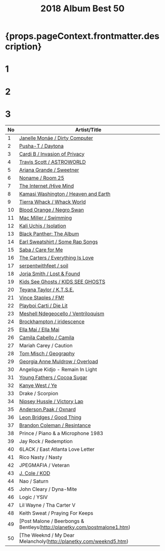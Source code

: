 ﻿---
title: 2018 Album Best 50
tabs: ['2019', '2018', '2017']
description: 2018 Black Music Album Best 50 by planet.ky
---


<h1> {props.pageContext.frontmatter.description} </h1>

<Row>
<Column colMd={3} colLg={3} noGutterMdLeft>
<h1>1</h1>
<Review1 />
</Column>
<Column colMd={3} colLg={3} noGutterMdLeft>
<h1>2</h1>
<Review2 />
</Column>
<Column colMd={3} colLg={3} noGutterMdLeft>
<h1>3</h1>
<Review3 />
</Column>
</Row>

| No | Artist/Title                                                                      | 
| -- | --------------------------------------------------------------------------------- | 
|1	 | [Janelle Monáe / Dirty Computer](/review/janellemonae3L)                          |
|2	 | [Pusha-T / Daytona](/review/pushat3L)                                             |
|3	 | [Cardi B / Invasion of Privacy](/review/cardib1L)                                 |
|4	 | [Travis Scott / ASTROWORLD](/review/travisscott3L)                                |
|5	 | [Ariana Grande / Sweetner](/review/arianagrande4L)                                |
|6	 | [Noname / Room 25](/review/noname2L)                                              |
|7	 | [The Internet /Hive Mind](/review/theinternet2L)                                  |
|8	 | [Kamasi Washington / Heaven and Earth](/review/kamasiwashington3L)                |
|9	 | [Tierra Whack / Whack World](/review/tierrawhack1L)                               |
|10  | [Blood Orange / Negro Swan](http://planetky.com/bloodorange3.htm)                 |　　　　　　　　　　　　　　　
|11  | [Mac Miller / Swimming](http://planetky.com/macmiller2.htm)                       |
|12  | [Kali Uchis / Isolation](http://planetky.com/kaliuchis1.htm)                      |
|13  | [Black Panther: The Album](http://planetky.com/blackpanther.htm)                  |
|14  | [Earl Sweatshirt / Some Rap Songs](http://planetky.com/earlsweatshirt3.htm)       |
|15  | [Saba / Care for Me](/review/saba1L)                                              |
|16  | [The Carters / Everything Is Love](http://planetky.com/carters1.htm)              |
|17  | [serpentwithfeet / soil](/review/serpentwithfeet1L)                               |
|18  | [Jorja Smith / Lost & Found](http://planetky.com/jorjasmith1.htm)                 |
|19  | [Kids See Ghosts / KIDS SEE GHOSTS](http://planetky.com/kidsseeghosts1.htm)       |
|20  | [Teyana Taylor / K.T.S.E.](http://planetky.com/teyanataylor2.htm)                 |
|21  | [Vince Staples / FM!](/review/vincestaples4L)                                     |              
|22  | [Playboi Carti / Die Lit](/review/playboicarti1L)                                 |
|23  | [Meshell Ndegeocello / Ventriloquism](http://planetky.com/ndegeocelllo4.htm)      |
|24  | [Brockhampton / iridescence](/review/brockhampton1L)                              |
|25  | [Ella Mai / Ella Mai](/review/ellamai1L)                                          |
|26  | [Camila Cabello / Camila](http://planetky.com/camilacabello1.htm)                 |
|27  | Mariah Carey / Caution                                                            |
|28  | [Tom Misch / Geography](http://planetky.com/tommisch1.htm)                        |
|29  | [Georgia Anne Muldrow / Overload](http://planetky.com/georgiaannemuldrow.htm)     |
|30  | Angelique Kidjo - Remain In Light                                                 |
|31  | [Young Fathers / Cocoa Sugar](http://planetky.com/youngfathers2.htm)              |
|32  | [Kanye West / Ye](http://planetky.com/kanyewest9.htm)                             |
|33  | Drake / Scorpion                                                                  |
|34  | [Nipsey Hussle / Victory Lap](http://planetky.com/nipseyhustle1.htm)              |
|35  | [Anderson.Paak / Oxnard](http://planetky.com/andersonpaak3.htm)                   |
|36  | [Leon Bridges / Good Thing](http://planetky.com/leonbridges2.htm)                 |
|37  | [Brandon Coleman / Resintance](http://planetky.com/brandoncoleman1.htm)           |
|38  | Prince / Piano & a Microphone 1983                                                |
|39  | Jay Rock / Redemption                                                             |
|40  | 6LACK / East Atlanta Love Letter                                                  |
|41  | Rico Nasty / Nasty                                                                |
|42  | JPEGMAFIA / Veteran                                                               |
|43  | [J. Cole / KOD](http://planetky.com/jcole3.htm)                                   |
|44  | Nao / Saturn                                                                      |
|45  | John Cleary / Dyna-Mite                                                           |
|46  | Logic / YSIV                                                                      |
|47  | Lil Wayne / Tha Carter V                                                          |
|48  | Keith Sweat / Praying For Keeps                                                   |
|49  | [Post Malone / Beerbongs & Bentleys(http://planetky.com/postmalone1.htm)          |
|50  | [The Weeknd / My Dear Melancholy(http://planetky.com/weeknd5.htm)                 |
